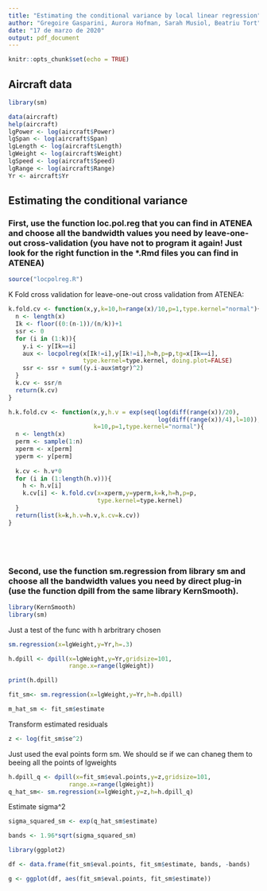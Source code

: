 ```yaml
---
title: "Estimating the conditional variance by local linear regression"
author: "Gregoire Gasparini, Aurora Hofman, Sarah Musiol, Beatriu Tort"
date: "17 de marzo de 2020"
output: pdf_document
---
```


```r
knitr::opts_chunk$set(echo = TRUE)
```

## Aircraft data
```r
library(sm)

data(aircraft)
help(aircraft)
lgPower <- log(aircraft$Power)
lgSpan <- log(aircraft$Span)
lgLength <- log(aircraft$Length)
lgWeight <- log(aircraft$Weight)
lgSpeed <- log(aircraft$Speed)
lgRange <- log(aircraft$Range)
Yr <- aircraft$Yr
```


## Estimating the conditional variance

### First, use the function loc.pol.reg that you can find in ATENEA and choose all the bandwidth values you need by leave-one-out cross-validation (you have not to program it again! Just look for the right function in the *.Rmd files you can find in ATENEA)

```r
source("locpolreg.R")
```

K Fold cross validation for leave-one-out cross validation from ATENEA:
```r
k.fold.cv <- function(x,y,k=10,h=range(x)/10,p=1,type.kernel="normal"){
  n <- length(x)
  Ik <- floor((0:(n-1))/(n/k))+1
  ssr <- 0
  for (i in (1:k)){
    y.i <- y[Ik==i]
    aux <- locpolreg(x[Ik!=i],y[Ik!=i],h=h,p=p,tg=x[Ik==i],
                     type.kernel=type.kernel, doing.plot=FALSE)
    ssr <- ssr + sum((y.i-aux$mtgr)^2)
  }
  k.cv <- ssr/n
  return(k.cv)
}

h.k.fold.cv <- function(x,y,h.v = exp(seq(log(diff(range(x))/20),
                                          log(diff(range(x))/4),l=10)), 
                        k=10,p=1,type.kernel="normal"){
  n <- length(x)
  perm <- sample(1:n)
  xperm <- x[perm]
  yperm <- y[perm]
  
  k.cv <- h.v*0
  for (i in (1:length(h.v))){
    h <- h.v[i]
    k.cv[i] <- k.fold.cv(x=xperm,y=yperm,k=k,h=h,p=p,
                         type.kernel=type.kernel)
  }
  return(list(k=k,h.v=h.v,k.cv=k.cv))
}






```


### Second, use the function sm.regression from library sm and choose all the bandwidth values you need by direct plug-in (use the function dpill from the same library KernSmooth).

```r
library(KernSmooth)
library(sm)

```

Just a test of the func with h arbritrary chosen
```r
sm.regression(x=lgWeight,y=Yr,h=.3)

```

```r
h.dpill <- dpill(x=lgWeight,y=Yr,gridsize=101,
                 range.x=range(lgWeight))

print(h.dpill)
```
```r
fit_sm<- sm.regression(x=lgWeight,y=Yr,h=h.dpill)
```

```r
m_hat_sm <- fit_sm$estimate
```

Transform estimated residuals
```r
z <- log(fit_sm$se^2)

```

Just used the eval points form sm. We should se if we can chaneg them to beeing all the points of lgweights
```r

h.dpill_q <- dpill(x=fit_sm$eval.points,y=z,gridsize=101,
                 range.x=range(lgWeight))
q_hat_sm<- sm.regression(x=lgWeight,y=z,h=h.dpill_q)
```
Estimate sigma^2
```r
sigma_squared_sm <- exp(q_hat_sm$estimate)
```

```r
bands <- 1.96*sqrt(sigma_squared_sm)
```

```r
library(ggplot2)

df <- data.frame(fit_sm$eval.points, fit_sm$estimate, bands, -bands)

g <- ggplot(df, aes(fit_sm$eval.points, fit_sm$estimate)) 

```

